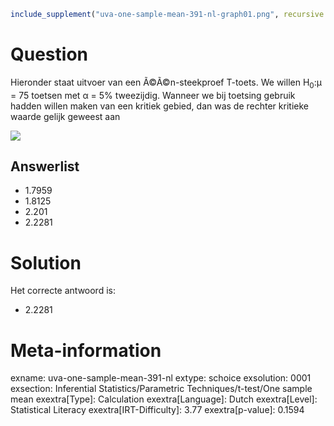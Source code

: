 ```r
include_supplement("uva-one-sample-mean-391-nl-graph01.png", recursive = TRUE)
```

Question
========

Hieronder staat uitvoer van een Ã©Ã©n-steekproef T-toets. We willen
H~0~:μ = 75 toetsen met α = 5% tweezijdig. Wanneer we bij toetsing
gebruik hadden willen maken van een kritiek gebied, dan was de rechter
kritieke waarde gelijk geweest aan


![](uva-one-sample-mean-391-nl-graph01.png)

Answerlist
----------

* 1.7959
* 1.8125
* 2.201
* 2.2281

Solution
========

Het correcte antwoord is: 

* 2.2281

Meta-information
================
exname: uva-one-sample-mean-391-nl
extype: schoice
exsolution: 0001
exsection: Inferential Statistics/Parametric Techniques/t-test/One sample mean
exextra[Type]: Calculation
exextra[Language]: Dutch
exextra[Level]: Statistical Literacy
exextra[IRT-Difficulty]: 3.77
exextra[p-value]: 0.1594
